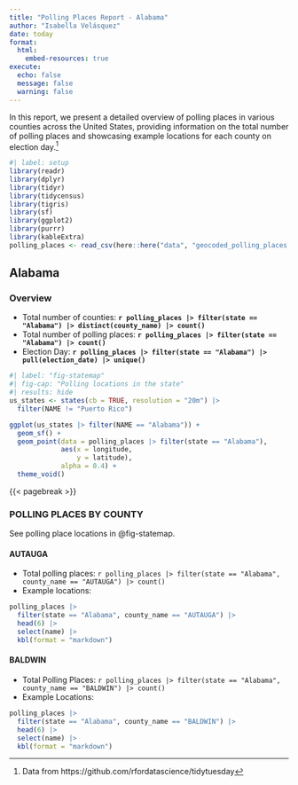 ```yaml
---
title: "Polling Places Report - Alabama"
author: "Isabella Velásquez"
date: today
format: 
  html:
    embed-resources: true
execute:
  echo: false
  message: false
  warning: false
---
```


In this report, we present a detailed overview of polling places in various counties across the United States, providing information on the total number of polling places and showcasing example locations for each county on election day.[^1]

[^1]: Data from https://github.com/rfordatascience/tidytuesday

```r
#| label: setup
library(readr)
library(dplyr)
library(tidyr)
library(tidycensus)
library(tigris)
library(sf)
library(ggplot2)
library(purrr)
library(kableExtra)
polling_places <- read_csv(here::here("data", "geocoded_polling_places.csv"))
```

## Alabama

### Overview

:::: {layout-ncol="2"}
::: {}

* Total number of counties: **`r polling_places |> filter(state == "Alabama") |> distinct(county_name) |> count()`**
* Total number of polling places: **`r polling_places |> filter(state == "Alabama") |> count()`**
* Election Day: **`r polling_places |> filter(state == "Alabama") |> pull(election_date) |> unique()`**

:::

::: {}

```r
#| label: "fig-statemap"
#| fig-cap: "Polling locations in the state"
#| results: hide
us_states <- states(cb = TRUE, resolution = "20m") |>
  filter(NAME != "Puerto Rico")

ggplot(us_states |> filter(NAME == "Alabama")) +
  geom_sf() +
  geom_point(data = polling_places |> filter(state == "Alabama"),
             aes(x = longitude,
                 y = latitude),
             alpha = 0.4) +
  theme_void() 
```

:::
::::

{{< pagebreak >}}

### POLLING PLACES BY COUNTY

See polling place locations in @fig-statemap.

#### AUTAUGA

* Total polling places: `r polling_places |> filter(state == "Alabama", county_name == "AUTAUGA") |> count()`
* Example locations:

```r
polling_places |> 
  filter(state == "Alabama", county_name == "AUTAUGA") |> 
  head(6) |> 
  select(name) |> 
  kbl(format = "markdown")
```

#### BALDWIN

* Total Polling Places: `r polling_places |> filter(state == "Alabama", county_name == "BALDWIN") |> count()`
* Example Locations:

```r
polling_places |> 
  filter(state == "Alabama", county_name == "BALDWIN") |> 
  head(6) |> 
  select(name) |> 
  kbl(format = "markdown")
```
